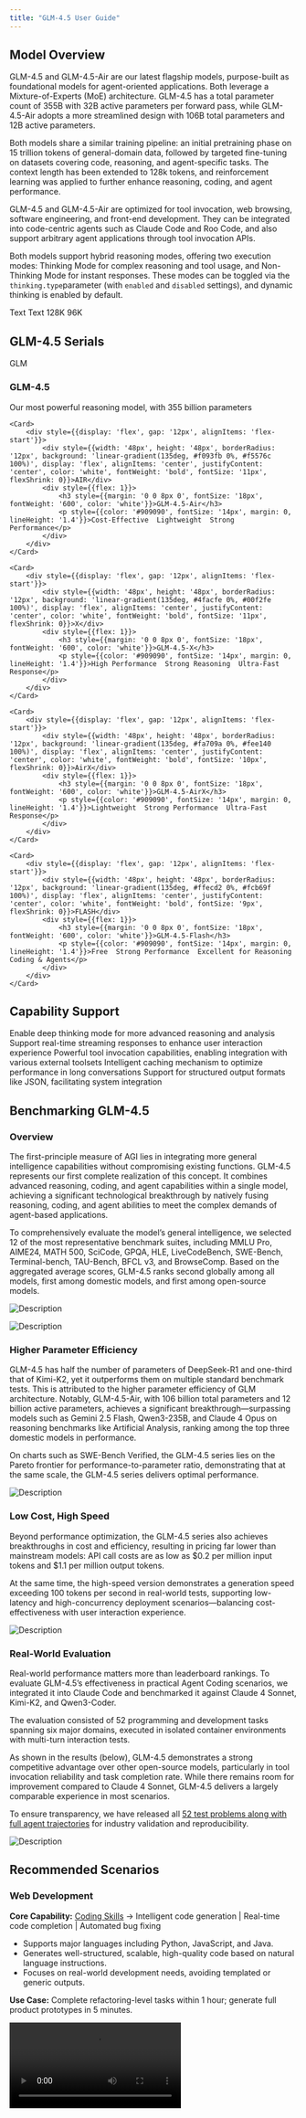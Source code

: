 ```yaml
---
title: "GLM-4.5 User Guide"
---
```


## Model Overview

GLM-4.5 and GLM-4.5-Air are our latest flagship models, purpose-built as foundational models for agent-oriented applications. Both leverage a Mixture-of-Experts (MoE) architecture. GLM-4.5 has a total parameter count of 355B with 32B active parameters per forward pass, while GLM-4.5-Air adopts a more streamlined design with 106B total parameters and 12B active parameters.

Both models share a similar training pipeline: an initial pretraining phase on 15 trillion tokens of general-domain data, followed by targeted fine-tuning on datasets covering code, reasoning, and agent-specific tasks. The context length has been extended to 128k tokens, and reinforcement learning was applied to further enhance reasoning, coding, and agent performance.

GLM-4.5 and GLM-4.5-Air are optimized for tool invocation, web browsing, software engineering, and front-end development. They can be integrated into code-centric agents such as Claude Code and Roo Code, and also support arbitrary agent applications through tool invocation APIs.

Both models support hybrid reasoning modes, offering two execution modes: Thinking Mode for complex reasoning and tool usage, and Non-Thinking Mode for instant responses. These modes can be toggled via the `thinking.type`parameter (with `enabled` and `disabled` settings), and dynamic thinking is enabled by default.


<CardGroup cols={3}>
    <Card title="Input Modalities" icon="arrow-down-right">
        Text
    </Card>
    <Card title="Output Modalitie" icon="arrow-down-left">
        Text
    </Card>
    <Card title="Context Length" icon="arrow-down-arrow-up" iconType="regular">
        128K
    </Card>
    <Card title="Maximum Output Tokens" icon="maximize" iconType="regular">
        96K
    </Card>
</CardGroup>

## GLM-4.5 Serials

<CardGroup cols={2}>
    <Card>
        <div style={{display: 'flex', gap: '12px', alignItems: 'flex-start'}}>
            <div style={{width: '48px', height: '48px', borderRadius: '12px', background: 'linear-gradient(135deg, #667eea 0%, #764ba2 100%)', display: 'flex', alignItems: 'center', justifyContent: 'center', color: 'white', fontWeight: 'bold', fontSize: '12px', flexShrink: 0}}>GLM</div>
            <div style={{flex: 1}}>
                <h3 style={{margin: '0 0 8px 0', fontSize: '18px', fontWeight: '600', color: 'white'}}>GLM-4.5</h3>
                <p style={{color: '#909090', fontSize: '14px', margin: 0, lineHeight: '1.4'}}>Our most powerful reasoning model, with 355 billion parameters</p>
            </div>
        </div>
    </Card>

    <Card>
        <div style={{display: 'flex', gap: '12px', alignItems: 'flex-start'}}>
            <div style={{width: '48px', height: '48px', borderRadius: '12px', background: 'linear-gradient(135deg, #f093fb 0%, #f5576c 100%)', display: 'flex', alignItems: 'center', justifyContent: 'center', color: 'white', fontWeight: 'bold', fontSize: '11px', flexShrink: 0}}>AIR</div>
            <div style={{flex: 1}}>
                <h3 style={{margin: '0 0 8px 0', fontSize: '18px', fontWeight: '600', color: 'white'}}>GLM-4.5-Air</h3>
                <p style={{color: '#909090', fontSize: '14px', margin: 0, lineHeight: '1.4'}}>Cost-Effective  Lightweight  Strong Performance</p>
            </div>
        </div>
    </Card>

    <Card>
        <div style={{display: 'flex', gap: '12px', alignItems: 'flex-start'}}>
            <div style={{width: '48px', height: '48px', borderRadius: '12px', background: 'linear-gradient(135deg, #4facfe 0%, #00f2fe 100%)', display: 'flex', alignItems: 'center', justifyContent: 'center', color: 'white', fontWeight: 'bold', fontSize: '11px', flexShrink: 0}}>X</div>
            <div style={{flex: 1}}>
                <h3 style={{margin: '0 0 8px 0', fontSize: '18px', fontWeight: '600', color: 'white'}}>GLM-4.5-X</h3>
                <p style={{color: '#909090', fontSize: '14px', margin: 0, lineHeight: '1.4'}}>High Performance  Strong Reasoning  Ultra-Fast Response</p>
            </div>
        </div>
    </Card>

    <Card>
        <div style={{display: 'flex', gap: '12px', alignItems: 'flex-start'}}>
            <div style={{width: '48px', height: '48px', borderRadius: '12px', background: 'linear-gradient(135deg, #fa709a 0%, #fee140 100%)', display: 'flex', alignItems: 'center', justifyContent: 'center', color: 'white', fontWeight: 'bold', fontSize: '10px', flexShrink: 0}}>AirX</div>
            <div style={{flex: 1}}>
                <h3 style={{margin: '0 0 8px 0', fontSize: '18px', fontWeight: '600', color: 'white'}}>GLM-4.5-AirX</h3>
                <p style={{color: '#909090', fontSize: '14px', margin: 0, lineHeight: '1.4'}}>Lightweight  Strong Performance  Ultra-Fast Response</p>
            </div>
        </div>
    </Card>

    <Card>
        <div style={{display: 'flex', gap: '12px', alignItems: 'flex-start'}}>
            <div style={{width: '48px', height: '48px', borderRadius: '12px', background: 'linear-gradient(135deg, #ffecd2 0%, #fcb69f 100%)', display: 'flex', alignItems: 'center', justifyContent: 'center', color: 'white', fontWeight: 'bold', fontSize: '9px', flexShrink: 0}}>FLASH</div>
            <div style={{flex: 1}}>
                <h3 style={{margin: '0 0 8px 0', fontSize: '18px', fontWeight: '600', color: 'white'}}>GLM-4.5-Flash</h3>
                <p style={{color: '#909090', fontSize: '14px', margin: 0, lineHeight: '1.4'}}>Free  Strong Performance  Excellent for Reasoning  Coding & Agents</p>
            </div>
        </div>
    </Card>
</CardGroup>

## Capability Support

<CardGroup cols={3}>
    <Card title="Deep Thinking" icon="brain" iconType="solid">
        Enable deep thinking mode for more advanced reasoning and analysis
    </Card>
    <Card title="Streaming Output" icon="maximize" iconType="regular">
        Support real-time streaming responses to enhance user interaction experience
    </Card>
    <Card title="Function Call" icon="function" iconType="regular">
        Powerful tool invocation capabilities, enabling integration with various external toolsets
    </Card>
    <Card title="Context Caching" icon="database" iconType="regular">
        Intelligent caching mechanism to optimize performance in long conversations
    </Card>
    <Card title="Structured Output" icon="code" iconType="regular">
        Support for structured output formats like JSON, facilitating system integration
    </Card>
</CardGroup>

## Benchmarking GLM-4.5

### Overview

The first-principle measure of AGI lies in integrating more general intelligence capabilities without compromising existing functions. GLM-4.5 represents our first complete realization of this concept. It combines advanced reasoning, coding, and agent capabilities within a single model, achieving a significant technological breakthrough by natively fusing reasoning, coding, and agent abilities to meet the complex demands of agent-based applications.

To comprehensively evaluate the model’s general intelligence, we selected 12 of the most representative benchmark suites, including MMLU Pro, AIME24, MATH 500, SciCode, GPQA, HLE, LiveCodeBench, SWE-Bench, Terminal-bench, TAU-Bench, BFCL v3, and BrowseComp. Based on the aggregated average scores, GLM-4.5 ranks second globally among all models, first among domestic models, and first among open-source models.

![Description](/resource/benchmark-0.png)

![Description](/resource/benchmark-1.png)

### **Higher Parameter Efficiency**

GLM-4.5 has half the number of parameters of DeepSeek-R1 and one-third that of Kimi-K2, yet it outperforms them on multiple standard benchmark tests. This is attributed to the higher parameter efficiency of GLM architecture. Notably, GLM-4.5-Air, with 106 billion total parameters and 12 billion active parameters, achieves a significant breakthrough—surpassing models such as Gemini 2.5 Flash, Qwen3-235B, and Claude 4 Opus on reasoning benchmarks like Artificial Analysis, ranking among the top three domestic models in performance.

On charts such as SWE-Bench Verified, the GLM-4.5 series lies on the Pareto frontier for performance-to-parameter ratio, demonstrating that at the same scale, the GLM-4.5 series delivers optimal performance.

![Description](/resource/benchmark-2.png)

### **Low Cost, High Speed**

Beyond performance optimization, the GLM-4.5 series also achieves breakthroughs in cost and efficiency, resulting in pricing far lower than mainstream models: API call costs are as low as \$0.2 per million input tokens and \$1.1 per million output tokens.

At the same time, the high-speed version demonstrates a generation speed exceeding 100 tokens per second in real-world tests, supporting low-latency and high-concurrency deployment scenarios—balancing cost-effectiveness with user interaction experience.

![Description](/resource/benchmark2.png)


### **Real-World Evaluation**

Real-world performance matters more than leaderboard rankings. To evaluate GLM-4.5’s effectiveness in practical Agent Coding scenarios, we integrated it into Claude Code and benchmarked it against Claude 4 Sonnet, Kimi-K2, and Qwen3-Coder.

The evaluation consisted of 52 programming and development tasks spanning six major domains, executed in isolated container environments with multi-turn interaction tests.

As shown in the results (below), GLM-4.5 demonstrates a strong competitive advantage over other open-source models, particularly in tool invocation reliability and task completion rate. While there remains room for improvement compared to Claude 4 Sonnet, GLM-4.5 delivers a largely comparable experience in most scenarios.

To ensure transparency, we have released all [52 test problems along with full agent trajectories](https://huggingface.co/datasets/zai-org/CC-Bench-trajectories) for industry validation and reproducibility.

![Description](/resource/expr1.jpeg)

## Recommended Scenarios

### Web Development

**Core Capability:** <u>Coding Skills</u> → Intelligent code generation \| Real-time code completion \| Automated bug fixing

- Supports major languages including Python, JavaScript, and Java.
- Generates well-structured, scalable, high-quality code based on natural language instructions.
- Focuses on real-world development needs, avoiding templated or generic outputs.

**Use Case:** Complete refactoring-level tasks within 1 hour; generate full product prototypes in 5 minutes.

<video src="https://cdn.bigmodel.cn/agent-demos/lark/113123.mov" controls />

### AI Assistant

**Core Capabilities:** <u>Agent Abilities</u> → Autonomous task planning \| Multi-tool orchestration \| Dynamic environment interaction

- Automatically decomposes complex tasks into clear, executable step-by-step plans.
- Flexibly invokes development tools to complete coding, debugging, and validation in a one-stop workflow.
- Dynamically adjusts strategies based on real-time feedback, quickly adapting to task changes and continuously optimizing execution paths.

**Use Case:** In multi-module collaborative development projects, delivery cycles were shortened by 40%, and manpower investment was reduced by approximately 30%.

<video src="https://cdn.bigmodel.cn/agent-demos/lark/113115.mov" controls />

### Smart Office

**Core Capability:** <u>PPT Creation</u> → Clear logic \| Complete content \| Effective visual presentation

- **Content Expansion by Theme:** Generates multi-slide PPT content from a single title or central concept.
- **Logical Structure Organization:** Automatically segments content into introduction, body, and conclusion modules with well-organized semantic flow.
- **Slide Layout Suggestions:** Works with template systems to recommend optimal presentation styles for the generated content.

**Use Case:** Suitable for office automation platforms, AI presentation tools, and other productivity-focused products.

### Intelligent Question Answering

**Core Capability:** <u>Model reasoning power</u> → Precise instruction parsing \| Multi-turn logical reasoning \| Domain knowledge integration

- **Deep Natural Language Understanding** – Accurately interprets natural language instructions, extracts key intents, and converts them into executable tasks.
- **Complex Multi-Turn Reasoning** – Supports multi-step logical reasoning chains, efficiently handling composite problems involving cross-step dependencies and multiple variables.
- **Domain Knowledge Fusion** – Integrates domain-specific expertise with contextual information to enhance reasoning accuracy and output stability.

**Use Case:** In complex business workflows, accuracy improves by _60%_, and reasoning efficiency improves by _70%_.

### Complex Text Translation

**Core Capabilities:** <u>Translation Proficiency</u> → Strong contextual consistency \| Accurate style preservation \| Excellent handling of long passages

- **Long, Complex Sentence Translation:** Maintains semantic coherence and structural accuracy, ideal for policy and academic materials.
- **Style Retention and Adaptation:** Preserves the original tone or adapts to the target language’s commonly used expression style during translation.
- **Support for Low-Resource Languages and Informal Contexts:** Preliminary coverage of 26 languages, with capabilities to translate social and informal texts.

**Use Cases:** Suitable for publishing house translations, content localization for overseas markets, cross-border customer service, and social media platforms.


### **Content Creation**

**Core Capability:** <u>Creative Writing</u> → Natural expression \| Rich emotion \| Complete structure

- Generates coherent literary texts with clear narrative flow based on given themes, characters, or worldviews.
- Produces emotionally engaging copy tailored to audience profiles and product characteristics.
- Supports short videos and new media scripts aligned with platforms like Douyin and Xiaohongshu, integrating emotion control and narrative pacing.

**Use Case:** Ideal for deployment in content creation platforms, marketing toolchains, or AI writing assistants to enhance content production efficiency and personalization.


### **Virtual Characters**

**Core Capability:** <u>Humanized Expression</u> → Natural tone \| Accurate emotional conveyance \| Consistent character behavior

- **Role-Playing Dialogue System:** Maintains consistent tone and behavior of the designated character across multi-turn conversations.
- **Emotionally Rich Copywriting:** Delivers warm, relatable expressions suitable for building “humanized” brands or companion-style user products.
- **Virtual Persona Content Creation:** Supports generation of content aligned with virtual streamers or character IPs, including social posts and fan interactions.

**Use Case:** Ideal for virtual humans, social AI, and brand personification operations.


## Try and Use

- **API Documentation:** Details on how to invoke the API.

## Use Examples

### Thinking Mode

GLM-4.5 offers a “Deep Thinking Mode” that users can enable or disable by setting the `thinking.type` parameter. This parameter supports two values: `enabled` (enabled) and `disabled` (disabled). By default, dynamic thinking is enabled.

- **Simple Tasks (No Thinking Required):** For straightforward requests that do not require complex reasoning (e.g., fact retrieval or classification), thinking is unnecessary. Examples include:
  - When was Z.AI founded?
  - Translate the sentence “I love you” into Chinese.
- **Moderate Tasks (Default/Some Thinking Required):** Many common requests require stepwise processing or deeper understanding. The GLM-4.5 series can flexibly apply thinking capabilities to handle tasks such as:
  - Why does Jupiter have more moons than Saturn, despite Saturn being larger?
  - Compare the advantages and disadvantages of flying versus taking the high-speed train from Beijing to Shanghai.

**Difficult Tasks (Maximum Thinking Capacity):** For truly complex challenges—such as solving advanced math problems, network-related questions, or coding issues—these tasks require the model to fully engage its reasoning and planning abilities, often involving many internal steps before arriving at an answer. Examples include:

- Explain in detail how different experts in a Mixture-of-Experts (MoE) model collaborate.
- Based on the recent week’s fluctuations of the Shanghai Composite Index and current political information, should I invest in a stock index ETF? Why?

### Samples Code

<Tabs>
    <Tab title="Official Python SDK">
        **Install SDK**
        ```bash
        # Install latest version
        pip install zai-sdk

        # Or specify version
        pip install zai-sdk==0.0.3
        ```

        **Verify Installation**
        ```python
        import zai
        print(zai.__version__)
        ```

        ```python
        from zai import ZaiClient

        client = ZaiClient(api_key="your-api-key")  # Your API Key

        response = client.chat.completions.create(
            model="glm-4.5",
            messages=[
                {"role": "user", "content": "As a marketing expert, please create an attractive slogan for my product."},
                {"role": "assistant", "content": "Sure, to craft a compelling slogan, please tell me more about your product."},
                {"role": "user", "content": "Z.AI Open Platform"}
            ],
            thinking={
                "type": "enabled",    # Optional: "disabled" or "enabled", default is "enabled"
            },
            stream=True,
            max_tokens=4096,
            temperature=0.6
        )

        for chunk in response:
            if chunk.choices[0].delta.content:
                print(chunk.choices[0].delta.content, end='')

        ```
    </Tab>
    <Tab title="Official Java SDK">
        **Install SDK**

        **Maven**
        ```xml
        <dependency>
            <groupId>ai.z.openapi</groupId>
            <artifactId>zai-sdk</artifactId>
            <version>0.0.2</version>
        </dependency>
        ```

        **Gradle (Groovy)**
        ```groovy
        implementation 'ai.z.openapi:zai-sdk:0.0.2'
        ```

        ```java
        import ai.z.openapi.ZaiClient;
        import ai.z.openapi.service.model.ChatCompletionCreateParams;
        import ai.z.openapi.service.model.ChatCompletionResponse;
        import ai.z.openapi.service.model.ChatMessage;
        import ai.z.openapi.service.model.ChatMessageRole;
        import java.util.Arrays;

        public class BasicChat {
            public static void main(String[] args) {
                ZaiClient client = ZaiClient.builder()
                    .apiKey("your-api-key")
                    .build();

                ChatCompletionCreateParams request = ChatCompletionCreateParams.builder()
                    .model("glm-4.5").messages(Arrays.asList(
                        ChatMessage.builder().role(ChatMessageRole.USER.value())
                            .content("As a marketing expert, please create an attractive slogan for my product.").build(),
                        ChatMessage.builder().role(ChatMessageRole.ASSISTANT.value())
                            .content("Sure, to craft a compelling slogan, please tell me more about your product.").build(),
                        ChatMessage.builder().role(ChatMessageRole.USER.value())
                            .content("Z.AI Open Platform").build())).build();

                ChatCompletionResponse response = client.chat().createChatCompletion(request);


                if (response.isSuccess()) {
                    Object reply = response.getData().getChoices().get(0).getMessage().getContent();
                    System.out.println("Response: " + reply);
                }
            }
        }
        ```
    </Tab>
</Tabs>